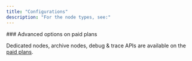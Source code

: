 ```yaml
---
title: "Configurations"
description: "For the node types, see:"
---
```


<CardGroup>
  <Card title="Global Node" icon="square-1" iconType="solid" href="/docs/global-elastic-node" horizontal/>
  <Card title="Unlimited Node" icon="square-2" iconType="solid" href="/docs/unlimited-node" horizontal/>
  <Card title="Trader Node" icon="square-3" iconType="solid" href="/docs/trader-node" horizontal/>
  <Card title="Dedicated Node" icon="square-4" iconType="solid" href="/docs/dedicated-node" horizontal/>
</CardGroup>

<Info>
  ### Advanced options on paid plans

  Dedicated nodes, archive nodes, debug & trace APIs are available on the [paid plans](https://chainstack.com/pricing/).
</Info>
